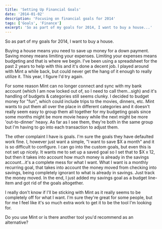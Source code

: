 ```yaml
---
title: 'Setting Up Financial Goals'
date: '2014-01-02'
description: 'Focusing on financial goals for 2014'
tags: ['Goals', 'Finance']
excerpt: 'So as part of my goals for 2014, I want to buy a house...'
---
```


So as part of my goals for 2014, I want to buy a house.

Buying a house means you need to save up money for a down payment. Saving money means limiting your expenses. Limiting your expenses means budgeting and that is where we begin. I've been using a spreadsheet for the past 2 years to help with this and it's done a decent job. I played around with Mint a while back, but could never get the hang of it enough to really utilize it. This year, I figure I'd try again.

For some reason Mint can no longer connect and sync with my bank account (which I am now locked out of, so I need to call them…sigh) and it's handling of budgets & categories still seems clunky. I decided to budget money for "fun", which could include trips to the movies, dinners, etc. Mint wants to put them all over the place in different categories and it doesn't really seem easy to group them all together for my budgeting goals since some months might be more movie heavy while the next might be more 'out-to-dinner' heavy. As far as I see them, they're both in the same group but I'm having to go into each transaction to adjust them.

The other complaint I have is goals. I'm sure the goals they have defaulted work fine. I, however just want a simple, "I want to save $X a month" and it is so difficult to configure. I can go into the custom goals, but even this is not set up nicely. It wants me to set up a saved goal so I set that to $X x 12, but then it takes into account how much money is already in the savings account…it's a complete mess for what I want. What I want is a monthly recurring goal, that takes into account the money moved from checking into savings, being completely ignorant to what is already in savings. Just track the money moved. In the end, I just added my savings goal as a budget line-item and got rid of the goals altogether.

I really don't know if I'll be sticking with Mint as it really seems to be completely off for what I want. I'm sure they're great for some people, but for me I feel like it's so much extra work to get it to be the tool I'm looking for.

Do you use Mint or is there another tool you'd recommend as an alternative?
